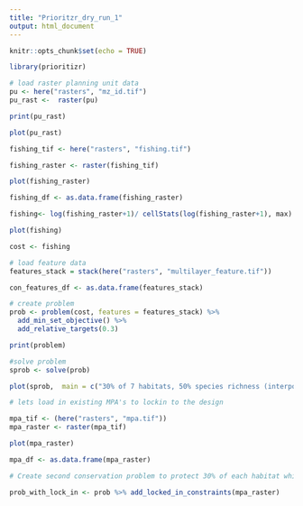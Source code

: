 ```yaml
---
title: "Prioritzr_dry_run_1"
output: html_document
---
```


```r
knitr::opts_chunk$set(echo = TRUE)

library(prioritizr)
```

```r
# load raster planning unit data
pu <- here("rasters", "mz_id.tif")
pu_rast <-  raster(pu)

print(pu_rast)

plot(pu_rast)
```

```r
fishing_tif <- here("rasters", "fishing.tif")

fishing_raster <- raster(fishing_tif)

plot(fishing_raster)

fishing_df <- as.data.frame(fishing_raster)

fishing<- log(fishing_raster+1)/ cellStats(log(fishing_raster+1), max)

plot(fishing)

cost <- fishing
```

```r
# load feature data
features_stack = stack(here("rasters", "multilayer_feature.tif"))

con_features_df <- as.data.frame(features_stack)

```

```r
# create problem
prob <- problem(cost, features = features_stack) %>%
  add_min_set_objective() %>%
  add_relative_targets(0.3)

print(problem)

#solve problem
sprob <- solve(prob)

plot(sprob,  main = c("30% of 7 habitats, 50% species richness (interpolated), penalty = 0.001, edge = 0.5"))
```

```r
# lets load in existing MPA's to lockin to the design

mpa_tif <- (here("rasters", "mpa.tif")) 
mpa_raster <- raster(mpa_tif) 

plot(mpa_raster)

mpa_df <- as.data.frame(mpa_raster)
```

```r
# Create second conservation problem to protect 30% of each habitat while minimizing cost/overal with fishing effort porxy with areas selected as existing marine protected areas in the reserve design results

prob_with_lock_in <- prob %>% add_locked_in_constraints(mpa_raster)
```

